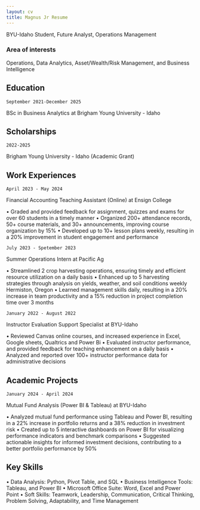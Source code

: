 ```yaml
---
layout: cv
title: Magnus Jr Resume
---
```



BYU-Idaho Student, Future Analyst, Operations Management


### Area of interests

Operations, Data Analytics, Asset/Wealth/Risk Management, and Business Intelligence 

## Education

`September 2021-December 2025`

BSc in Business Analytics at Brigham Young University - Idaho


## Scholarships

`2022-2025`

Brigham Young University - Idaho (Academic Grant) 


## Work Experiences

`April 2023 - May 2024`

Financial Accounting Teaching Assistant (Online) at Ensign College

• Graded and provided feedback for assignment, quizzes and exams for over 60 students in a timely manner 
• Organized 200+ attendance records, 50+ course materials, and 30+ announcements, improving course organization by 15% 
• Developed up to 10+ lesson plans weekly, resulting in a 20% improvement in student engagement and performance 

`July 2023 - Spetember 2023`

Summer Operations Intern at Pacific Ag

• Streamlined 2 crop harvesting operations, ensuring timely and efficient resource utilization on a daily basis 
• Enhanced up to 5 harvesting strategies through analysis on yields, weather, and soil conditions weekly 
Hermiston, Oregon 
• Learned management skills  daily, resulting in a 20% increase in team productivity and a 15% reduction in project completion time over 3 months 



`January 2022 - August 2022`

Instructor Evaluation Support Specialist at BYU-Idaho

• Reviewed Canvas online courses, and increased experience in Excel, Google sheets, Qualtrics and Power Bi 
• Evaluated instructor performance, and provided feedback for teaching enhancement on a daily basis 
• Analyzed and reported over 100+ instructor performance data for administrative decisions 



## Academic Projects

`January 2024 - April 2024`

Mutual Fund Analysis (Power BI & Tableau) at BYU-Idaho

• Analyzed mutual fund performance using Tableau and Power BI, resulting in a 22% increase in portfolio returns and a 38% 
reduction in investment risk 
• Created up to 5 interactive dashboards on Power BI for visualizing performance indicators and benchmark comparisons 
• Suggested actionable insights for informed investment decisions, contributing to a better portfolio performance by 50% 



## Key Skills 

• Data Analysis: Python, Pivot Table, and SQL 
• Business Intelligence Tools: Tableau, and Power BI 
• Microsoft Office Suite: Word, Excel and Power Point 
• Soft Skills: Teamwork, Leadership, Communication, Critical Thinking, Problem Solving, Adaptability, and Time Management


<!-- ### Footer

Last updated: May 2013 -->